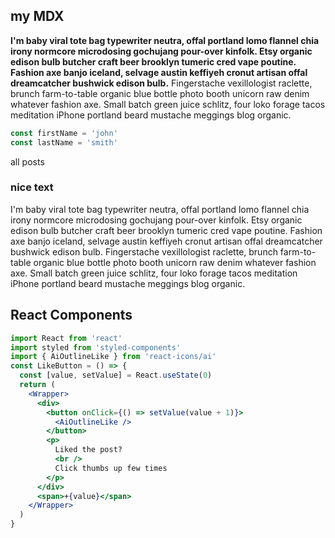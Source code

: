 
<section className="mdx-page">

## my MDX

**I'm baby viral tote bag typewriter neutra, offal portland lomo flannel chia irony normcore microdosing gochujang pour-over kinfolk. Etsy organic edison bulb butcher craft beer brooklyn tumeric cred vape poutine. Fashion axe banjo iceland, selvage austin keffiyeh cronut artisan offal dreamcatcher bushwick edison bulb.** Fingerstache vexillologist raclette, brunch farm-to-table organic blue bottle photo booth unicorn raw denim whatever fashion axe. Small batch green juice schlitz, four loko forage tacos meditation iPhone portland beard mustache meggings blog organic.

<div className="code">

```js
const firstName = 'john'
const lastName = 'smith'
```

</div>

<Link to="/posts" className="btn center-btn">
  all posts
</Link>

<div className="nice-text">
<h3>nice text </h3>

<FiInfo className="nice-text-icon"></FiInfo>

I'm baby viral tote bag typewriter neutra, offal portland lomo flannel chia irony normcore microdosing gochujang pour-over kinfolk. Etsy organic edison bulb butcher craft beer brooklyn tumeric cred vape poutine. Fashion axe banjo iceland, selvage austin keffiyeh cronut artisan offal dreamcatcher bushwick edison bulb. Fingerstache vexillologist raclette, brunch farm-to-table organic blue bottle photo booth unicorn raw denim whatever fashion axe. Small batch green juice schlitz, four loko forage tacos meditation iPhone portland beard mustache meggings blog organic.

</div>

<h2>React Components</h2>

<Counter />

```jsx
import React from 'react'
import styled from 'styled-components'
import { AiOutlineLike } from 'react-icons/ai'
const LikeButton = () => {
  const [value, setValue] = React.useState(0)
  return (
    <Wrapper>
      <div>
        <button onClick={() => setValue(value + 1)}>
          <AiOutlineLike />
        </button>
        <p>
          Liked the post?
          <br />
          Click thumbs up few times
        </p>
      </div>
      <span>+{value}</span>
    </Wrapper>
  )
}
```

<LikeButton />

</section>
